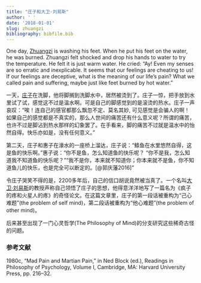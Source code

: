 ```yaml
---
title: "庄子和大卫·刘易斯"
author: ' '
date: '2018-01-01'
slug: zhuangzi 
bibliography: bibfile.bib
---
```

One day, [Zhuangzi](https://plato.stanford.edu/entries/zhuangzi/) is washing his feet. When he put his feet on the water, he was burned. Zhuangzi felt shocked and drop his hands to water to try the temperature. He felt it is just warm water. He cried: "Ay! Even my senses are so erratic and inexplicable. It seems that our feelings are cheating to us! If our feelings are deceptive, what is the meaning of our life's pain? What we called pain and suffering, maybe just like feet burned by hot water."





一天，[庄子](https://plato.stanford.edu/entries/zhuangzi/)在洗脚，他将脚搁到洗脚水中，居然被烫到了。庄子一惊，把手放到水里试了试，感觉这不过是温水啊。可是自己的脚感觉到的是滚烫的热水。庄子一声哀叹：“唉！连自己的感官都那么飘忽不定、莫名其妙, 可见感觉是会骗人的啊！如果自己的感觉都是不真实的，那么人世间的痛苦还有什么意义呢？所谓的痛苦，也许不过是脚沾到热水那样的幻象罢了。在手看来，脚的痛苦不过就是温水中的怡然自得。快乐亦如是，没有任何意义。”

第二天，庄子和惠子在濠水的一座桥上溜达，庄子说：“鲦鱼在水里悠然自得，这是鱼的快乐啊。”惠子说：“你不是鱼，怎么知道鱼的快乐呢？ “你不是我，怎么知道我不知道鱼的快乐呢？”“我不是你，本来就不知道你；你本来就不是鱼，你不知道鱼儿的快乐，也是完全可以断定的。[@郭庆藩2016]” 

令庄子哭笑不得的是，2200多年后，自己的信口胡说竟然被当真了。一个名叫[大卫·刘易斯](https://plato.stanford.edu/entries/david-lewis/)的教授声称自己领悟了庄子的思想，他得意洋洋地写了一篇名为《疯子的疼和火星人的疼》的奇怪论文。在这篇文章里，庄子的第一段话被重构为“己心难题”(the problem of self mind)，第二段话被重构为“他心难题”(the problem of other mind)。

后来甚至出现了一门心灵哲学(The Philosophy of Mind)的分支研究这些稀奇古怪的问题。



### 参考文献

1980c, “Mad Pain and Martian Pain,” in Ned Block (ed.), Readings in Philosophy of Psychology, Volume I, Cambridge, MA: Harvard University Press, pp. 216–32.


